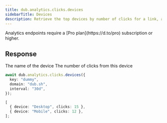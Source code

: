 ```yaml
---
title: dub.analytics.clicks.devices
sidebarTitle: Devices
description: Retrieve the top devices by number of clicks for a link, a domain, or the authenticated workspace.
---
```



<Note>
  Analytics endpoints require a [Pro plan](https://d.to/pro) subscription or
  higher.
</Note>

<AnalyticsArguments />

## Response

<ResponseField name="device" type="string" required>
  The name of the device
</ResponseField>

<ResponseField name="clicks" type="number" required>
  The number of clicks from this device
</ResponseField>

<RequestExample>

```typescript
await dub.analytics.clicks.devices({
  key: "dummy",
  domain: "dub.sh",
  interval: "30d",
});
```

</RequestExample>

<ResponseExample>

```typescript
[
  { device: "Desktop", clicks: 15 },
  { device: "Mobile", clicks: 12 },
];
```

</ResponseExample>
